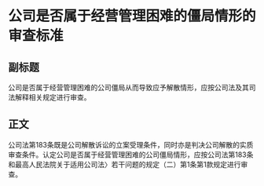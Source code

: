 # 公司是否属于经营管理困难的僵局情形的审查标准
## 副标题
公司是否属于经营管理困难的公司僵局从而导致应予解散情形，应按公司法及其司法解释相关规定进行审查。
## 正文
公司法第183条既是公司解散诉讼的立案受理条件，同时亦是判决公司解散的实质审查条件。认定公司是否属于经营管理困难的公司僵局情形，应按公司法第183条和最高人民法院关于适用公司法〉若干问题的规定（二）第1条第1款规定进行审查。